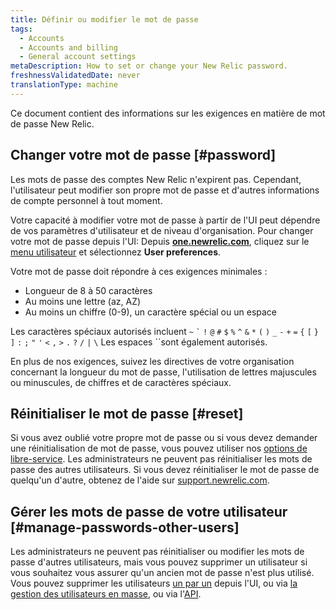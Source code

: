 ```yaml
---
title: Définir ou modifier le mot de passe
tags:
  - Accounts
  - Accounts and billing
  - General account settings
metaDescription: How to set or change your New Relic password.
freshnessValidatedDate: never
translationType: machine
---
```


Ce document contient des informations sur les exigences en matière de mot de passe New Relic.

## Changer votre mot de passe [#password]

Les mots de passe des comptes New Relic n&apos;expirent pas. Cependant, l&apos;utilisateur peut modifier son propre mot de passe et d&apos;autres informations de compte personnel à tout moment.

Votre capacité à modifier votre mot de passe à partir de l&apos;UI peut dépendre de vos paramètres d&apos;utilisateur et de niveau d&apos;organisation. Pour changer votre mot de passe depuis l&apos;UI: Depuis <DNT>**[one.newrelic.com](https://one.newrelic.com)**</DNT>, cliquez sur le [menu utilisateur](/docs/accounts/accounts-billing/general-account-settings/intro-account-settings) et sélectionnez <DNT>**User preferences**</DNT>.

Votre mot de passe doit répondre à ces exigences minimales :

* Longueur de 8 à 50 caractères
* Au moins une lettre (az, AZ)
* Au moins un chiffre (0-9), un caractère spécial ou un espace

Les caractères spéciaux autorisés incluent `~` `` ` `` `!` `@` `#` `$` `%` `^` `&` `*` `(` `)` `_` `-` `+` `=` `{` `[` `}` `]` `:` `;` `"` `'` `<` `,` `>` `.` `?` `/` `|` `\` Les espaces ``sont également autorisés.

<Callout variant="important">
  En plus de nos exigences, suivez les directives de votre organisation concernant la longueur du mot de passe, l&apos;utilisation de lettres majuscules ou minuscules, de chiffres et de caractères spéciaux.
</Callout>

## Réinitialiser le mot de passe [#reset]

Si vous avez oublié votre propre mot de passe ou si vous devez demander une réinitialisation de mot de passe, vous pouvez utiliser nos [options de libre-service](/docs/accounts-partnerships/accounts/account-setup/troubleshoot-password-email-address-login-problems#forgot-password). Les administrateurs ne peuvent pas réinitialiser les mots de passe des autres utilisateurs. Si vous devez réinitialiser le mot de passe de quelqu&apos;un d&apos;autre, obtenez de l&apos;aide sur [support.newrelic.com](https://support.newrelic.com).

## Gérer les mots de passe de votre utilisateur [#manage-passwords-other-users]

Les administrateurs ne peuvent pas réinitialiser ou modifier les mots de passe d&apos;autres utilisateurs, mais vous pouvez supprimer un utilisateur si vous souhaitez vous assurer qu&apos;un ancien mot de passe n&apos;est plus utilisé. Vous pouvez supprimer les utilisateurs [un par un](/docs/accounts/original-accounts-billing/original-users-roles/users-roles-original-user-model/#deleting) depuis l&apos;UI, ou via [la gestion des utilisateurs en masse](/docs/accounts/original-accounts-billing/original-users-roles/users-roles-original-user-model/#bulk), ou via l&apos;[API](/docs/apis/nerdgraph/examples/nerdgraph-manage-users/#delete-users).